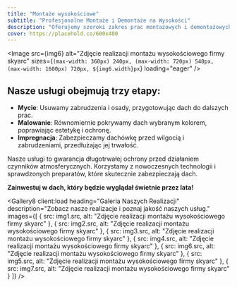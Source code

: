 ```yaml
---
title: "Montaże wysokościowe"
subtitle: "Profesjonalne Montaże i Demontaże na Wysokości"
description: "Oferujemy szeroki zakres prac montażowych i demontażowych na wysokości, dostosowanych do Twoich potrzeb."
cover: https://placehold.co/600x400
---
```


<Header36 
  heading={frontmatter.title}
  subheading={frontmatter.subtitle}
  description={frontmatter.description}>
<Image src={img6} alt="Zdjęcie realizacji montażu wysokościowego firmy skyarc"   sizes={`(max-width: 360px) 240px, (max-width: 720px) 540px, (max-width: 1600px) 720px, ${img6.width}px`}
 loading="eager" />
  </Header36>
<div data-sal="fade" className="container px-[5%] py-16 md:py-24 lg:py-28 text-xl border-b-2 border-primary">
	<div className="flex flex-col md:flex-row gap-x-20">
	<h2 className="text-5xl mb-3 min-w-64 block">Nasze usługi obejmują trzy etapy:</h2>
		<div>
			<ul className="md:list-disc flex gap-y-5 flex-col">
			<li><strong>Mycie</strong>: Usuwamy zabrudzenia i osady, przygotowując dach do dalszych prac.</li>
			<li><strong>Malowanie</strong>: Równomiernie pokrywamy dach wybranym kolorem, poprawiając estetykę i ochronę.</li>
			<li><strong>Impregnacja</strong>: Zabezpieczamy dachówkę przed wilgocią i zabrudzeniami, przedłużając jej trwałość.</li>
			</ul>
			<p>Nasze usługi to gwarancja długotrwałej ochrony przed działaniem czynników atmosferycznych. Korzystamy z nowoczesnych technologii i sprawdzonych preparatów, które skutecznie zabezpieczają dach.</p>
			<p class="mt-5"><strong>Zainwestuj w dach, który będzie wyglądał świetnie przez lata!</strong></p>
		</div>
	</div>
</div>

<Gallery8 client:load
  heading="Galeria Naszych Realizacji"
  description="Zobacz nasze realizacje i poznaj jakość naszych usług."
  images={[
    {  src: img1.src, alt: "Zdjęcie realizacji montażu wysokościowego firmy skyarc" },
    {  src: img2.src, alt: "Zdjęcie realizacji montażu wysokościowego firmy skyarc" },
    {  src: img3.src, alt: "Zdjęcie realizacji montażu wysokościowego firmy skyarc" },
    {  src: img4.src, alt: "Zdjęcie realizacji montażu wysokościowego firmy skyarc" },
    {  src: img6.src, alt: "Zdjęcie realizacji montażu wysokościowego firmy skyarc" },
    {  src: img5.src, alt: "Zdjęcie realizacji montażu wysokościowego firmy skyarc" },
    {  src: img7.src, alt: "Zdjęcie realizacji montażu wysokościowego firmy skyarc" }
  ]}
/>
